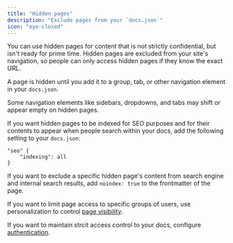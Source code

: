 ```yaml
---
title: "Hidden pages"
description: "Exclude pages from your `docs.json`"
icon: "eye-closed"
---
```


You can use hidden pages for content that is not strictly confidential, but isn't ready for prime time. Hidden pages are excluded from your site's navigation, so people can only access hidden pages if they know the exact URL.

A page is hidden until you add it to a group, tab, or other navigation element in your `docs.json`.

<Note>
Some navigation elements like sidebars, dropdowns, and tabs may shift or appear empty on hidden pages.
</Note>

If you want hidden pages to be indexed for SEO purposes and for their contents to appear when people search within your docs, add the following setting to your `docs.json`:

```
"seo" {
    "indexing": all
}
```

If you want to exclude a specific hidden page's content from search engine and internal search results, add `noindex: true` to the frontmatter of the page.

If you want to limit page access to specific groups of users, use personalization to control [page visibility](/authentication-personalization/overview#page-visibility).

If you want to maintain strcit access control to your docs, configure [authentication](/authentication-personalization/overview).
